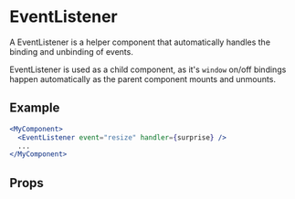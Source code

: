 
<Meta component={EventListener} title="Utilities/Events/EventListener" />

# EventListener

A EventListener is a helper component that automatically handles the binding and unbinding of events.

EventListener is used as a child component, as it's `window` on/off bindings happen automatically as the parent component mounts and unmounts.

## Example

```jsx
<MyComponent>
  <EventListener event="resize" handler={surprise} />
  ...
</MyComponent>
```

## Props

<ArgsTable of={EventListener} />
